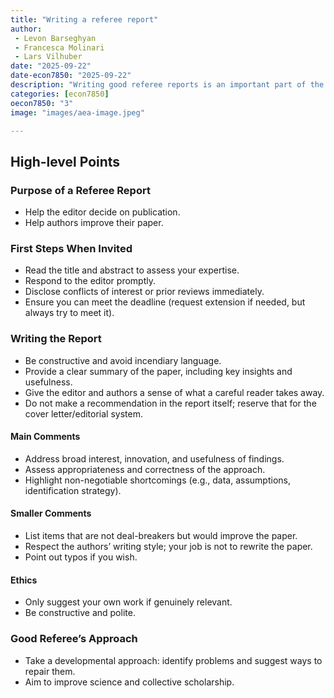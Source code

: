 ```yaml
---
title: "Writing a referee report"
author: 
 - Levon Barseghyan
 - Francesca Molinari
 - Lars Vilhuber
date: "2025-09-22"
date-econ7850: "2025-09-22"
description: "Writing good referee reports is an important part of the academic work. But providing constructive and effective feedback is not easy. We go through some basic ways to help in the first pass on a referee report."
categories: [econ7850]
oecon7850: "3"
image: "images/aea-image.jpeg"

---
```


## High-level Points

### Purpose of a Referee Report
- Help the editor decide on publication.
- Help authors improve their paper.

### First Steps When Invited
- Read the title and abstract to assess your expertise.
- Respond to the editor promptly.
- Disclose conflicts of interest or prior reviews immediately.
- Ensure you can meet the deadline (request extension if needed, but always try to meet it).

### Writing the Report
- Be constructive and avoid incendiary language.
- Provide a clear summary of the paper, including key insights and usefulness.
- Give the editor and authors a sense of what a careful reader takes away.
- Do not make a recommendation in the report itself; reserve that for the cover letter/editorial system.

#### Main Comments
- Address broad interest, innovation, and usefulness of findings.
- Assess appropriateness and correctness of the approach.
- Highlight non-negotiable shortcomings (e.g., data, assumptions, identification strategy).

#### Smaller Comments
- List items that are not deal-breakers but would improve the paper.
- Respect the authors' writing style; your job is not to rewrite the paper.
- Point out typos if you wish.

#### Ethics 
- Only suggest your own work if genuinely relevant.
- Be constructive and polite.

### Good Referee's Approach
- Take a developmental approach: identify problems and suggest ways to repair them.
- Aim to improve science and collective scholarship.
